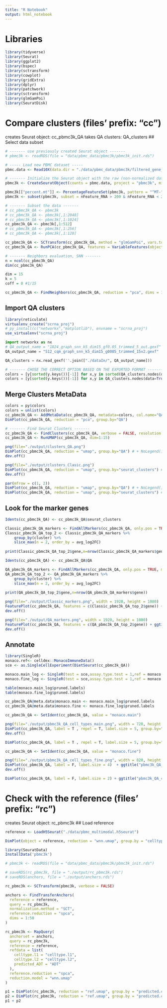 ```yaml
---
title: "R Notebook"
output: html_notebook
---
```


# Libraries
```r
library(tidyverse)
library(Seurat)
library(ggplot2)
library(bspec)
library(sctransform)
library(cowplot)
library(gridExtra)
library(dplyr)
library(patchwork)
library(sctransform)
library(glmGamPoi)
library(SeuratDisk)
```

# Compare clusters (files' prefix: "cc")
creates Seurat object:    cc_pbmc3k_QA
takes QA clusters:        QA_clusters
## Select data subset
```r
# ------- use previously created Seurat object -------
# pbmc3k <- readRDS(file = "data/pbmc_data/pbmc3k/pbmc3k_init.rds")

# ----- Load new PBMC dataset -----
pbmc.data <- Read10X(data.dir = "./data/pbmc_data/pbmc3k/filtered_gene_bc_matrices/hg19/")

# ------- Initialize the Seurat object with the raw (non-normalized data) -------
pbmc3k <- CreateSeuratObject(counts = pbmc.data, project = "pbmc3k", min.cells = 3, min.features = 200)

pbmc3k[["percent.mt"]] <- PercentageFeatureSet(pbmc3k, pattern = "^MT-")
pbmc3k <- subset(pbmc3k, subset = nFeature_RNA > 200 & nFeature_RNA < 2500 & percent.mt < 5)

# ------- Subset the data -------
# cc_pbmc3k_QA <- pbmc3k
# cc_pbmc3k_QA <- pbmc3k[,1:2048]
# cc_pbmc3k_QA <- pbmc3k[,1:1024]
cc_pbmc3k_QA <- pbmc3k[,1:512]
# cc_pbmc3k_QA <- pbmc3k[,1:256]
# cc_pbmc3k_QA <- pbmc3k[,1:128]

cc_pbmc3k_QA <- SCTransform(cc_pbmc3k_QA, method = "glmGamPoi", vars.to.regress = "percent.mt", verbose = FALSE)
cc_pbmc3k_QA <- RunPCA(cc_pbmc3k_QA, features = VariableFeatures(object = cc_pbmc3k_QA))

# ------- Neighbors evaluation, SNN -------
n = ncol(cc_pbmc3k_QA)
dim(cc_pbmc3k_QA)

dim = 15
k = 5
coff = 0 #1/15

cc_pbmc3k_QA <- FindNeighbors(cc_pbmc3k_QA, reduction = "pca", dims = 1:dim, k.param=k, compute.SNN=TRUE) #prune.SNN=coff
```

## Import QA clusters
```r
library(reticulate)
virtualenv_create("scrna_proj")
# py_install(c("networkx","matplotlib"), envname = "scrna_proj")
use_virtualenv("scrna_proj")
```

```python
import networkx as nx
# QA_output_name = "1024_graph_snn_k5_dim15_gf0.05_trimmed_5_out.gexf"
QA_output_name = "512_cqm_graph_snn_k5_dim15_g0005_trimmed_15v2.gexf"

QA_clusters = nx.read_gexf(''.join(["./dataIn/", QA_output_name]))

# ------- CHOSE THE CORRECT OPTION BASED ON THE EXPORTED FORMAT -------
colors = [y[sorted(y.keys())[-1]] for x,y in sorted(QA_clusters.nodes(data=True))]
colors = [y[sorted(y.keys())[-1]] for x,y in QA_clusters.nodes(data=True)]
```

## Merge Clusters MetaData
```r
colors = py$colors
colors = unlist(colors)
cc_pbmc3k_QA <- AddMetaData(cc_pbmc3k_QA, metadata=colors, col.name="QA")
DimPlot(cc_pbmc3k_QA, reduction = "pca", group.by="QA")
```

```r
# ------- Find Seurat Clusters -------
cc_pbmc3k_QA <- FindClusters(cc_pbmc3k_QA, verbose = FALSE, resolution = 1.0, algorithm = 1)
cc_pbmc3k_QA <- RunUMAP(cc_pbmc3k_QA, dim=1:15)
```

```r
png(file="./output/clusters_QA.png")
DimPlot(cc_pbmc3k_QA, reduction = "umap", group.by="QA") # + NoLegend()
dev.off()

png(file="./output/clusters_Clasic.png")
DimPlot(cc_pbmc3k_QA, reduction = "umap", group.by="seurat_clusters") # + NoLegend()
dev.off()

par(mfrow = c(1, 2))
DimPlot(cc_pbmc3k_QA, reduction = "umap", group.by="QA") # + NoLegend()
DimPlot(cc_pbmc3k_QA, reduction = "umap", group.by="seurat_clusters") # + NoLegend()
```

## Look for the marker genes
```r
Idents(cc_pbmc3k_QA) <- cc_pbmc3k_QA$seurat_clusters

Classic_pbmc3k_QA_markers <- FindAllMarkers(cc_pbmc3k_QA, only.pos = TRUE, min.pct = 0.25, logfc.threshold = 0)
Classic_pbmc3k_QA_top_2 <- Classic_pbmc3k_QA_markers %>%
    group_by(cluster) %>%
    slice_max(n = 2, order_by = avg_log2FC)
  
print(Classic_pbmc3k_QA_top_2$gene,n=nrow(Classic_pbmc3k_QA_markers$gene))
```

```r
Idents(cc_pbmc3k_QA) <- cc_pbmc3k_QA$QA

QA_pbmc3k_QA_markers <- FindAllMarkers(cc_pbmc3k_QA, only.pos = TRUE, min.pct = 0.25, logfc.threshold = 0)
QA_pbmc3k_QA_top_2 <- QA_pbmc3k_QA_markers %>%
    group_by(cluster) %>%
    slice_max(n = 2, order_by = avg_log2FC)
  
print(QA_pbmc3k_QA_top_2$gene,n=nrow(QA_pbmc3k_QA_markers$gene))
```

```r
png(file="./output/Classic_markers.png", width = 1920, height = 1080)
FeaturePlot(cc_pbmc3k_QA, features = c(Classic_pbmc3k_QA_top_2$gene)) + ggtitle("Classic_markers")
dev.off()

png(file="./output/QA_markers.png", width = 1920, height = 1080)
FeaturePlot(cc_pbmc3k_QA, features = c(QA_pbmc3k_QA_top_2$gene)) + ggtitle("QA_markers")
dev.off()
```

## Annotate
```r
library(SingleR)
monaco.ref<- celldex::MonacoImmuneData()
sce <- as.SingleCellExperiment(DietSeurat(cc_pbmc3k_QA))

monaco.main_log <- SingleR(test = sce,assay.type.test = 1,ref = monaco.ref,labels = monaco.ref$label.main)
monaco.fine_log <- SingleR(test = sce,assay.type.test = 1,ref = monaco.ref,labels = monaco.ref$label.fine)
```

```r
table(monaco.main_log$pruned.labels)
table(monaco.fine_log$pruned.labels)

cc_pbmc3k_QA@meta.data$monaco.main <- monaco.main_log$pruned.labels
cc_pbmc3k_QA@meta.data$monaco.fine <- monaco.fine_log$pruned.labels
```

```r
cc_pbmc3k_QA <- SetIdent(cc_pbmc3k_QA, value = "monaco.main")

png(file="./output/pbmc3k_QA_cell_types_main.png", width = 720, height = 480)
DimPlot(cc_pbmc3k_QA, label = T , repel = T, label.size = 5, group.by="monaco.main") + NoLegend() + ggtitle("pbmc3k_QA_cell_type")
dev.off()

DimPlot(cc_pbmc3k_QA, label = T , repel = T, label.size = 5, group.by="monaco.main") + NoLegend() + ggtitle("pbmc3k_QA_cell_type")
```

```r
cc_pbmc3k_QA <- SetIdent(cc_pbmc3k_QA, value = "monaco.fine")

png(file="./output/pbmc3k_QA_cell_types_fine.png", width = 820, height = 480)
DimPlot(cc_pbmc3k_QA, label = F, label.size = 4)  + ggtitle("pbmc3k_QA_cell_type")
dev.off()

DimPlot(cc_pbmc3k_QA, label = F, label.size = 2) + ggtitle("pbmc3k_QA_cell_type")
```

# Check with the reference (files' prefix: "rc")
creates Seurat object:    rc_pbmc3k
## Load reference
```r
reference <- LoadH5Seurat("./data/pbmc_multimodal.h5seurat")
```

```r
DimPlot(object = reference, reduction = "wnn.umap", group.by = "celltype.l2", label = TRUE, label.size = 3, repel = TRUE) + NoLegend()
```

```r
library(SeuratData)
InstallData('pbmc3k')

# pbmc3k <- readRDS(file = "data/pbmc_data/pbmc3k/pbmc3k_init.rds")
```

```r
# saveRDS(rc_pbmc3k, file = "./output/rc_pbmc3k.rds")
# saveRDS(anchors, file = "./output/anchors.rds")
```

```r
rc_pbmc3k <- SCTransform(pbmc3k, verbose = FALSE)
```

```r
anchors <- FindTransferAnchors(
  reference = reference,
  query = rc_pbmc3k,
  normalization.method = "SCT",
  reference.reduction = "spca",
  dims = 1:50
)
```

```r
rc_pbmc3k <- MapQuery(
  anchorset = anchors,
  query = rc_pbmc3k,
  reference = reference,
  refdata = list(
    celltype.l1 = "celltype.l1",
    celltype.l2 = "celltype.l2",
    predicted_ADT = "ADT"
  ),
  reference.reduction = "spca", 
  reduction.model = "wnn.umap"
)
```

```r
p1 = DimPlot(rc_pbmc3k, reduction = "ref.umap", group.by = "predicted.celltype.l1", label = TRUE, label.size = 3, repel = TRUE) + NoLegend()
p2 = DimPlot(rc_pbmc3k, reduction = "ref.umap", group.by = "predicted.celltype.l2", label = TRUE, label.size = 3 ,repel = TRUE) + NoLegend()
p1 + p2
```
